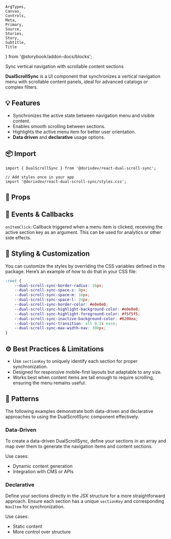 
	ArgTypes,
	Canvas,
	Controls,
	Meta,
	Primary,
	Source,
	Stories,
	Story,
	Subtitle,
	Title
} from '@storybook/addon-docs/blocks';

<Meta of={DualScrollSyncStories} />

<Title>DualScrollSync - User guide</Title>
<Subtitle>Sync vertical navigation with scrollable content sections</Subtitle>

**DualScrollSync** is a UI component that synchronizes a vertical navigation menu with scrollable content panels, ideal for advanced catalogs or complex filters.

## 💡 Features

- Synchronizes the active state between navigation menu and visible content.
- Enables smooth scrolling between sections.
- Highlights the active menu item for better user orientation.
- **Data driven** and **declarative** usage options.

## 📦 Import

```tsx
import { DualScrollSync } from '@dorixdev/react-dual-scroll-sync';

// Add styles once in your app
import '@dorixdev/react-dual-scroll-sync/styles.css';
```

## 🔧 Props

<ArgTypes of={DualScrollSyncStories.Default} />

## 🧩 Events & Callbacks

`onItemClick`: Callback triggered when a menu item is clicked, receiving the active section key as an argument. This can be used for analytics or other side effects.

## 🎨 Styling & Customization

You can customize the styles by overriding the CSS variables defined in the package. Here’s an example of how to do that in your CSS file:

```css
:root {
	--dual-scroll-sync-border-radius: 16px;
	--dual-scroll-sync-space-s: 8px;
	--dual-scroll-sync-space-m: 16px;
	--dual-scroll-sync-space-l: 24px;
	--dual-scroll-sync-border-color: #e0e0e0;
	--dual-scroll-sync-highlight-background-color: #e0e0e0;
	--dual-scroll-sync-highlight-foreground-color: #f5f5f5;
	--dual-scroll-sync-inactive-background-color: #6200ea;
	--dual-scroll-sync-transition: all 0.3s ease;
	--dual-scroll-sync-max-width-nav: 300px;
}
```

## ⚙️ Best Practices & Limitations

- Use `sectionKey` to uniquely identify each section for proper synchronization.
- Designed for responsive mobile-first layouts but adaptable to any size.
- Works best when content items are tall enough to require scrolling, ensuring the menu remains useful.

## 🧱 Patterns

The following examples demonstrate both data-driven and declarative approaches to using the DualScrollSync component effectively.

### Data-Driven

To create a data-driven DualScrollSync, define your sections in an array and map over them to generate the navigation items and content sections.

Use cases:

- Dynamic content generation
- Integration with CMS or APIs

<Canvas of={DualScrollSyncStories.Default}>
	<Story />
</Canvas>

### Declarative

Define your sections directly in the JSX structure for a more straightforward approach. Ensure each section has a unique `sectionKey` and corresponding `NavItem` for synchronization.

Use cases:

- Static content
- More control over structure

<Canvas of={DualScrollSyncStories.DeclarativeExample}>
	<Story />
</Canvas>
